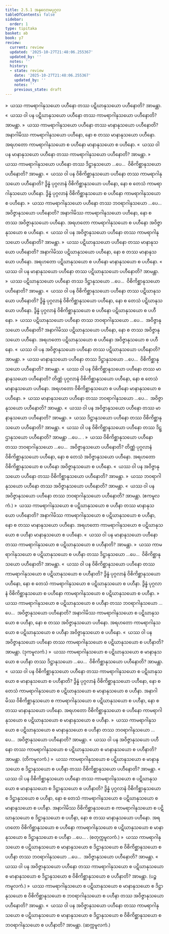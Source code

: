 ```yaml
---
title: 2.5.1 အနုလောမပုဂ္ဂလ
tableOfContents: false
sidebar:
  order: 1
type: tipitaka
basket: ab
book: y7
review:
  current: review
  updated: '2025-10-27T21:48:06.255367'
  updated_by: ''
  notes: ''
  history:
  - state: review
    date: '2025-10-27T21:48:06.255367'
    updated_by: ''
    notes: ''
    previous_state: draft
---
```



<ReviewStatus review={frontmatter.review} showDetails={true} />

<HypothesisAnnotation frontmatter={frontmatter} />

<DynamicBreadcrumb />

<Division number="264" book="y7" e="ch" v="34" p="231">

<Paragraph number="1811" book="y7">
»  ယဿ ကာမရာဂါနုသယော ပဟီနော တဿ ပဋိဃာနုသယော ပဟီနောတိ? အာမန္တာ.
</Paragraph>

<Paragraph number="1812" book="y7">
«  ယဿ ဝါ ပန ပဋိဃာနုသယော ပဟီနော တဿ ကာမရာဂါနုသယော ပဟီနောတိ? အာမန္တာ.
</Paragraph>

<Paragraph number="1813" book="y7">
»  ယဿ ကာမရာဂါနုသယော ပဟီနော တဿ မာနာနုသယော ပဟီနောတိ?
</Paragraph>

<Paragraph number="1814" book="y7">
အနာဂါမိဿ ကာမရာဂါနုသယော ပဟီနော, နော စ တဿ မာနာနုသယော ပဟီနော. အရဟတော ကာမရာဂါနုသယော စ ပဟီနော မာနာနုသယော စ ပဟီနော.
</Paragraph>

<Paragraph number="1815" book="y7">
«  ယဿ ဝါ ပန မာနာနုသယော ပဟီနော တဿ ကာမရာဂါနုသယော ပဟီနောတိ? အာမန္တာ.
</Paragraph>

<Paragraph number="1816" book="y7">
»  ယဿ ကာမရာဂါနုသယော ပဟီနော တဿ ဒိဋ္ဌာနုသယော …ပေ…  ဝိစိကိစ္ဆာနုသယော ပဟီနောတိ? အာမန္တာ.
</Paragraph>

<Paragraph number="1817" book="y7">
«  ယဿ ဝါ ပန ဝိစိကိစ္ဆာနုသယော ပဟီနော တဿ ကာမရာဂါနုသယော ပဟီနောတိ?
</Paragraph>

<Paragraph number="1818" book="y7">
ဒွိန္နံ ပုဂ္ဂလာနံ ဝိစိကိစ္ဆာနုသယော ပဟီနော, နော စ တေသံ ကာမရာဂါနုသယော ပဟီနော. ဒွိန္နံ ပုဂ္ဂလာနံ ဝိစိကိစ္ဆာနုသယော စ ပဟီနော ကာမရာဂါနုသယော စ ပဟီနော.
</Paragraph>

<Paragraph number="1819" book="y7">
»  ယဿ ကာမရာဂါနုသယော ပဟီနော တဿ ဘဝရာဂါနုသယော …ပေ…  အဝိဇ္ဇာနုသယော ပဟီနောတိ?
</Paragraph>

<Paragraph number="1820" book="y7">
အနာဂါမိဿ ကာမရာဂါနုသယော ပဟီနော, နော စ တဿ အဝိဇ္ဇာနုသယော ပဟီနော. အရဟတော ကာမရာဂါနုသယော စ ပဟီနော အဝိဇ္ဇာနုသယော စ ပဟီနော.
</Paragraph>

<Paragraph number="1821" book="y7">
«  ယဿ ဝါ ပန အဝိဇ္ဇာနုသယော ပဟီနော တဿ ကာမရာဂါနုသယော ပဟီနောတိ? အာမန္တာ.
</Paragraph>

</Division>
<Division number="265" book="y7" e="ch" v="34" p="231">

<Paragraph number="1822" book="y7">
»  ယဿ ပဋိဃာနုသယော ပဟီနော တဿ မာနာနုသယော ပဟီနောတိ?
</Paragraph>

<Paragraph number="1823" book="y7">
အနာဂါမိဿ ပဋိဃာနုသယော ပဟီနော, နော စ တဿ မာနာနုသယော ပဟီနော. အရဟတော ပဋိဃာနုသယော စ ပဟီနော မာနာနုသယော စ ပဟီနော.
</Paragraph>

<Paragraph number="1824" book="y7">
«  ယဿ ဝါ ပန မာနာနုသယော ပဟီနော တဿ ပဋိဃာနုသယော ပဟီနောတိ? အာမန္တာ.
</Paragraph>

<Paragraph number="1825" book="y7">
»  ယဿ ပဋိဃာနုသယော ပဟီနော တဿ ဒိဋ္ဌာနုသယော …ပေ…  ဝိစိကိစ္ဆာနုသယော ပဟီနောတိ? အာမန္တာ.
</Paragraph>

<Paragraph number="1826" book="y7">
«  ယဿ ဝါ ပန ဝိစိကိစ္ဆာနုသယော ပဟီနော တဿ ပဋိဃာနုသယော ပဟီနောတိ?
</Paragraph>

<Paragraph number="1827" book="y7">
ဒွိန္နံ ပုဂ္ဂလာနံ ဝိစိကိစ္ဆာနုသယော ပဟီနော, နော စ တေသံ ပဋိဃာနုသယော ပဟီနော. ဒွိန္နံ ပုဂ္ဂလာနံ ဝိစိကိစ္ဆာနုသယော စ ပဟီနော ပဋိဃာနုသယော စ ပဟီနော.
</Paragraph>

<Paragraph number="1828" book="y7">
»  ယဿ ပဋိဃာနုသယော ပဟီနော တဿ ဘဝရာဂါနုသယော …ပေ…  အဝိဇ္ဇာနုသယော ပဟီနောတိ?
</Paragraph>

<Paragraph number="1829" book="y7">
အနာဂါမိဿ ပဋိဃာနုသယော ပဟီနော, နော စ တဿ အဝိဇ္ဇာနုသယော ပဟီနော. အရဟတော ပဋိဃာနုသယော စ ပဟီနော အဝိဇ္ဇာနုသယော စ ပဟီနော.
</Paragraph>

<Paragraph number="1830" book="y7">
«  ယဿ ဝါ ပန အဝိဇ္ဇာနုသယော ပဟီနော တဿ ပဋိဃာနုသယော ပဟီနောတိ? အာမန္တာ.
</Paragraph>

</Division>
<Division number="266" book="y7" e="ch" v="34" p="232">

<Paragraph number="1831" book="y7">
»  ယဿ မာနာနုသယော ပဟီနော တဿ ဒိဋ္ဌာနုသယော …ပေ…  ဝိစိကိစ္ဆာနုသယော ပဟီနောတိ? အာမန္တာ.
</Paragraph>

<Paragraph number="1832" book="y7">
«  ယဿ ဝါ ပန ဝိစိကိစ္ဆာနုသယော ပဟီနော တဿ မာနာနုသယော ပဟီနောတိ?
</Paragraph>

<Paragraph number="1833" book="y7">
တိဏ္ဏံ ပုဂ္ဂလာနံ ဝိစိကိစ္ဆာနုသယော ပဟီနော, နော စ တေသံ မာနာနုသယော ပဟီနော. အရဟတော ဝိစိကိစ္ဆာနုသယော စ ပဟီနော မာနာနုသယော စ ပဟီနော.
</Paragraph>

<Paragraph number="1834" book="y7">
»  ယဿ မာနာနုသယော ပဟီနော တဿ ဘဝရာဂါနုသယော …ပေ…  အဝိဇ္ဇာနုသယော ပဟီနောတိ? အာမန္တာ.
</Paragraph>

<Paragraph number="1835" book="y7">
«  ယဿ ဝါ ပန အဝိဇ္ဇာနုသယော ပဟီနော တဿ မာနာနုသယော ပဟီနောတိ? အာမန္တာ.
</Paragraph>

</Division>
<Division number="267" book="y7" e="ch" v="34" p="232">

<Paragraph number="1836" book="y7">
»  ယဿ ဒိဋ္ဌာနုသယော ပဟီနော တဿ ဝိစိကိစ္ဆာနုသယော ပဟီနောတိ? အာမန္တာ.
</Paragraph>

<Paragraph number="1837" book="y7">
«  ယဿ ဝါ ပန ဝိစိကိစ္ဆာနုသယော ပဟီနော တဿ ဒိဋ္ဌာနုသယော ပဟီနောတိ? အာမန္တာ …ပေ… .
</Paragraph>

</Division>
<Division number="268" book="y7" e="ch" v="34" p="232">

<Paragraph number="1838" book="y7">
»  ယဿ ဝိစိကိစ္ဆာနုသယော ပဟီနော တဿ ဘဝရာဂါနုသယော …ပေ…  အဝိဇ္ဇာနုသယော ပဟီနောတိ?
</Paragraph>

<Paragraph number="1839" book="y7">
တိဏ္ဏံ ပုဂ္ဂလာနံ ဝိစိကိစ္ဆာနုသယော ပဟီနော, နော စ တေသံ အဝိဇ္ဇာနုသယော ပဟီနော. အရဟတော ဝိစိကိစ္ဆာနုသယော စ ပဟီနော အဝိဇ္ဇာနုသယော စ ပဟီနော.
</Paragraph>

<Paragraph number="1840" book="y7">
«  ယဿ ဝါ ပန အဝိဇ္ဇာနုသယော ပဟီနော တဿ ဝိစိကိစ္ဆာနုသယော ပဟီနောတိ? အာမန္တာ.
</Paragraph>

</Division>
<Division number="269" book="y7" e="ch" v="34" p="232">

<Paragraph number="1841" book="y7">
»  ယဿ ဘဝရာဂါနုသယော ပဟီနော တဿ အဝိဇ္ဇာနုသယော ပဟီနောတိ? အာမန္တာ.
</Paragraph>

<Paragraph number="1842" book="y7">
«  ယဿ ဝါ ပန အဝိဇ္ဇာနုသယော ပဟီနော တဿ ဘဝရာဂါနုသယော ပဟီနောတိ? အာမန္တာ. (ဧကမူလကံ.)
</Paragraph>

</Division>
<Division number="270" book="y7" e="ch" v="34" p="233">

<Paragraph number="1843" book="y7">
»  ယဿ ကာမရာဂါနုသယော စ ပဋိဃာနုသယော စ ပဟီနာ တဿ မာနာနုသယော ပဟီနောတိ?
</Paragraph>

<Paragraph number="1844" book="y7">
အနာဂါမိဿ ကာမရာဂါနုသယော စ ပဋိဃာနုသယော စ ပဟီနာ, နော စ တဿ မာနာနုသယော ပဟီနော. အရဟတော ကာမရာဂါနုသယော စ ပဋိဃာနုသယော စ ပဟီနာ မာနာနုသယော စ ပဟီနော.
</Paragraph>

<Paragraph number="1845" book="y7">
«  ယဿ ဝါ ပန မာနာနုသယော ပဟီနော တဿ ကာမရာဂါနုသယော စ ပဋိဃာနုသယော စ ပဟီနာတိ? အာမန္တာ.
</Paragraph>

<Paragraph number="1846" book="y7">
»  ယဿ ကာမရာဂါနုသယော စ ပဋိဃာနုသယော စ ပဟီနာ တဿ ဒိဋ္ဌာနုသယော …ပေ…  ဝိစိကိစ္ဆာနုသယော ပဟီနောတိ? အာမန္တာ.
</Paragraph>

<Paragraph number="1847" book="y7">
«  ယဿ ဝါ ပန ဝိစိကိစ္ဆာနုသယော ပဟီနော တဿ ကာမရာဂါနုသယော စ ပဋိဃာနုသယော စ ပဟီနာတိ?
</Paragraph>

<Paragraph number="1848" book="y7">
ဒွိန္နံ ပုဂ္ဂလာနံ ဝိစိကိစ္ဆာနုသယော ပဟီနော, နော စ တေသံ ကာမရာဂါနုသယော စ ပဋိဃာနုသယော စ ပဟီနာ. ဒွိန္နံ ပုဂ္ဂလာနံ ဝိစိကိစ္ဆာနုသယော စ ပဟီနော ကာမရာဂါနုသယော စ ပဋိဃာနုသယော စ ပဟီနာ.
</Paragraph>

<Paragraph number="1849" book="y7">
»  ယဿ ကာမရာဂါနုသယော စ ပဋိဃာနုသယော စ ပဟီနာ တဿ ဘဝရာဂါနုသယော …ပေ…  အဝိဇ္ဇာနုသယော ပဟီနောတိ?
</Paragraph>

<Paragraph number="1850" book="y7">
အနာဂါမိဿ ကာမရာဂါနုသယော စ ပဋိဃာနုသယော စ ပဟီနာ, နော စ တဿ အဝိဇ္ဇာနုသယော ပဟီနော. အရဟတော ကာမရာဂါနုသယော စ ပဋိဃာနုသယော စ ပဟီနာ အဝိဇ္ဇာနုသယော စ ပဟီနော.
</Paragraph>

<Paragraph number="1851" book="y7">
«  ယဿ ဝါ ပန အဝိဇ္ဇာနုသယော ပဟီနော တဿ ကာမရာဂါနုသယော စ ပဋိဃာနုသယော စ ပဟီနာတိ? အာမန္တာ. (ဒုကမူလကံ.)
</Paragraph>

</Division>
<Division number="271" book="y7" e="ch" v="34" p="233">

<Paragraph number="1852" book="y7">
»  ယဿ ကာမရာဂါနုသယော စ ပဋိဃာနုသယော စ မာနာနုသယော စ ပဟီနာ တဿ ဒိဋ္ဌာနုသယော …ပေ…  ဝိစိကိစ္ဆာနုသယော ပဟီနောတိ? အာမန္တာ.
</Paragraph>

<Paragraph number="1853" book="y7">
«  ယဿ ဝါ ပန ဝိစိကိစ္ဆာနုသယော ပဟီနော တဿ ကာမရာဂါနုသယော စ ပဋိဃာနုသယော စ မာနာနုသယော စ ပဟီနာတိ?
</Paragraph>

<Paragraph number="1854" book="y7">
ဒွိန္နံ ပုဂ္ဂလာနံ ဝိစိကိစ္ဆာနုသယော ပဟီနော, နော စ တေသံ ကာမရာဂါနုသယော စ ပဋိဃာနုသယော စ မာနာနုသယော စ ပဟီနာ. အနာဂါမိဿ ဝိစိကိစ္ဆာနုသယော စ ကာမရာဂါနုသယော စ ပဋိဃာနုသယော စ ပဟီနာ, နော စ တဿ မာနာနုသယော ပဟီနော. အရဟတော ဝိစိကိစ္ဆာနုသယော စ ပဟီနော ကာမရာဂါနုသယော စ ပဋိဃာနုသယော စ မာနာနုသယော စ ပဟီနာ.
</Paragraph>

<Paragraph number="1855" book="y7">
»  ယဿ ကာမရာဂါနုသယော စ ပဋိဃာနုသယော စ မာနာနုသယော စ ပဟီနာ တဿ ဘဝရာဂါနုသယော …ပေ…  အဝိဇ္ဇာနုသယော ပဟီနောတိ? အာမန္တာ.
</Paragraph>

<Paragraph number="1856" book="y7">
«  ယဿ ဝါ ပန အဝိဇ္ဇာနုသယော ပဟီနော တဿ ကာမရာဂါနုသယော စ ပဋိဃာနုသယော စ မာနာနုသယော စ ပဟီနာတိ? အာမန္တာ. (တိကမူလကံ.)
</Paragraph>

</Division>
<Division number="272" book="y7" e="ch" v="34" p="234">

<Paragraph number="1857" book="y7">
»  ယဿ ကာမရာဂါနုသယော စ ပဋိဃာနုသယော စ မာနာနုသယော စ ဒိဋ္ဌာနုသယော စ ပဟီနာ တဿ ဝိစိကိစ္ဆာနုသယော ပဟီနောတိ? အာမန္တာ.
</Paragraph>

<Paragraph number="1858" book="y7">
«  ယဿ ဝါ ပန ဝိစိကိစ္ဆာနုသယော ပဟီနော တဿ ကာမရာဂါနုသယော စ ပဋိဃာနုသယော စ မာနာနုသယော စ ဒိဋ္ဌာနုသယော စ ပဟီနာတိ?
</Paragraph>

<Paragraph number="1859" book="y7">
ဒွိန္နံ ပုဂ္ဂလာနံ ဝိစိကိစ္ဆာနုသယော စ ဒိဋ္ဌာနုသယော စ ပဟီနာ, နော စ တေသံ ကာမရာဂါနုသယော စ ပဋိဃာနုသယော စ မာနာနုသယော စ ပဟီနာ. အနာဂါမိဿ ဝိစိကိစ္ဆာနုသယော စ ကာမရာဂါနုသယော စ ပဋိဃာနုသယော စ ဒိဋ္ဌာနုသယော စ ပဟီနာ, နော စ တဿ မာနာနုသယော ပဟီနော. အရဟတော ဝိစိကိစ္ဆာနုသယော စ ပဟီနော ကာမရာဂါနုသယော စ ပဋိဃာနုသယော စ မာနာနုသယော စ ဒိဋ္ဌာနုသယော စ ပဟီနာ …ပေ… . (စတုက္ကမူလကံ.)
</Paragraph>

</Division>
<Division number="273" book="y7" e="ch" v="34" p="234">

<Paragraph number="1860" book="y7">
»  ယဿ ကာမရာဂါနုသယော စ ပဋိဃာနုသယော စ မာနာနုသယော စ ဒိဋ္ဌာနုသယော စ ဝိစိကိစ္ဆာနုသယော စ ပဟီနာ တဿ ဘဝရာဂါနုသယော …ပေ…  အဝိဇ္ဇာနုသယော ပဟီနောတိ? အာမန္တာ.
</Paragraph>

<Paragraph number="1861" book="y7">
«  ယဿ ဝါ ပန အဝိဇ္ဇာနုသယော ပဟီနော တဿ ကာမရာဂါနုသယော စ ပဋိဃာနုသယော စ မာနာနုသယော စ ဒိဋ္ဌာနုသယော စ ဝိစိကိစ္ဆာနုသယော စ ပဟီနာတိ? အာမန္တာ. (ပဉ္စကမူလကံ.)
</Paragraph>

</Division>
<Division number="274" book="y7" e="ch" v="34" p="234">

<Paragraph number="1862" book="y7">
»  ယဿ ကာမရာဂါနုသယော စ ပဋိဃာနုသယော စ မာနာနုသယော စ ဒိဋ္ဌာနုသယော စ ဝိစိကိစ္ဆာနုသယော စ ဘဝရာဂါနုသယော စ ပဟီနာ တဿ အဝိဇ္ဇာနုသယော ပဟီနောတိ? အာမန္တာ.
</Paragraph>

<Paragraph number="1863" book="y7">
«  ယဿ ဝါ ပန အဝိဇ္ဇာနုသယော ပဟီနော တဿ ကာမရာဂါနုသယော စ ပဋိဃာနုသယော စ မာနာနုသယော စ ဒိဋ္ဌာနုသယော စ ဝိစိကိစ္ဆာနုသယော စ ဘဝရာဂါနုသယော စ ပဟီနာတိ? အာမန္တာ. (ဆက္ကမူလကံ.)
</Paragraph>
</Division>